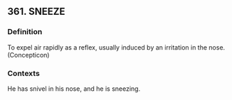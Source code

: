## 361. SNEEZE
### Definition
To expel air rapidly as a reflex, usually induced by an irritation in the nose. (Concepticon)

### Contexts
He has snivel in his nose, and he is sneezing.

